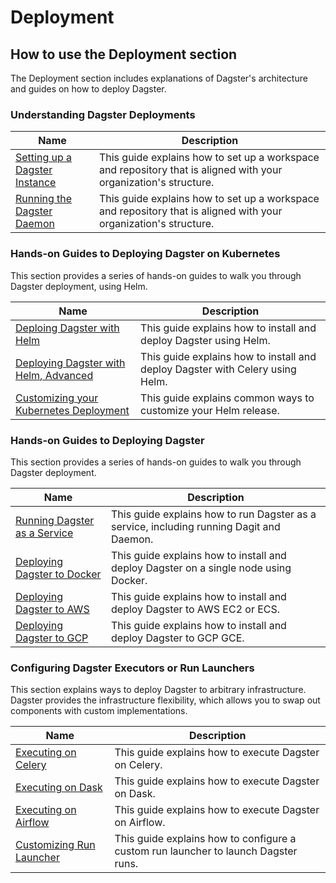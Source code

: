 # Deployment

## How to use the Deployment section

The Deployment section includes explanations of Dagster's architecture and guides on how to deploy Dagster.

### Understanding Dagster Deployments

| Name                                 | Description                                                                                                      |
| ------------------------------------ | ---------------------------------------------------------------------------------------------------------------- |
| [Setting up a Dagster Instance](...) | This guide explains how to set up a workspace and repository that is aligned with your organization's structure. |
| [Running the Dagster Daemon](...)    | This guide explains how to set up a workspace and repository that is aligned with your organization's structure. |

### Hands-on Guides to Deploying Dagster on Kubernetes

This section provides a series of hands-on guides to walk you through Dagster deployment, using Helm.

| Name                                                                                                        | Description                                                                                                                  |
| ----------------------------------------------------------------------------------------------------------- | ---------------------------------------------------------------------------------------------------------------------------- |
| [Deploing Dagster with Helm](/deployment/guides/kubernetes/deploying-with-helm)                             | This guide explains how to install and deploy Dagster using Helm.                                                            |
| [Deploying Dagster with Helm, Advanced](/deployment/guides/kubernetes/deploying-with-helm-advanced)         | This guide explains how to install and deploy Dagster with Celery using Helm.                                                |
| [Customizing your Kubernetes Deployment](/deployment/guides/kubernetes/customizing-your-deployment)         | This guide explains common ways to customize your Helm release.                                                              |

### Hands-on Guides to Deploying Dagster

This section provides a series of hands-on guides to walk you through Dagster deployment.

| Name                                                             | Description                                                                                                                  |
| ---------------------------------------------------------------- | ---------------------------------------------------------------------------------------------------------------------------- |
| [Running Dagster as a Service](/deployment/guides/service)       | This guide explains how to run Dagster as a service, including running Dagit and Daemon.                                     |
| [Deploying Dagster to Docker](/deployment/guides/docker)         | This guide explains how to install and deploy Dagster on a single node using Docker.                                         |
| [Deploying Dagster to AWS](/deployment/guides/aws)               | This guide explains how to install and deploy Dagster to AWS EC2 or ECS.                                                     |
| [Deploying Dagster to GCP](/deployment/guides/gcp)               | This guide explains how to install and deploy Dagster to GCP GCE.                                                            |

### Configuring Dagster Executors or Run Launchers

This section explains ways to deploy Dagster to arbitrary infrastructure. Dagster provides the infrastructure flexibility, which allows you to swap out components with custom implementations.

| Name                                                                     | Description                                                                        |
| ------------------------------------------------------------------------ | ---------------------------------------------------------------------------------- |
| [Executing on Celery](/deployment/custom-infra/celery)                   | This guide explains how to execute Dagster on Celery.                              |
| [Executing on Dask](/deployment/custom-infra/dask)                       | This guide explains how to execute Dagster on Dask.                                |
| [Executing on Airflow](/deployment/custom-infra/airflow)                 | This guide explains how to execute Dagster on Airflow.                             |
| [Customizing Run Launcher](/deployment/custom-infra/custom-run-launcher) | This guide explains how to configure a custom run launcher to launch Dagster runs. |
